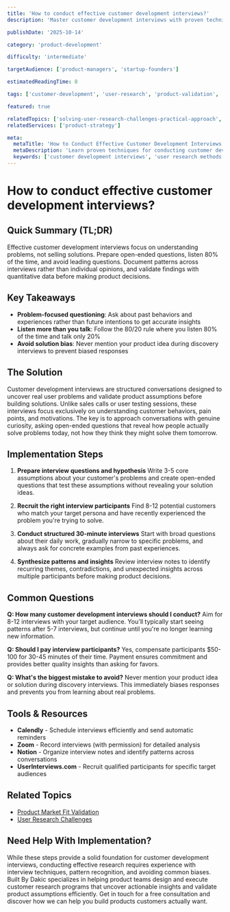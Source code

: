 ```yaml
---
title: 'How to conduct effective customer development interviews?'
description: 'Master customer development interviews with proven techniques for gathering actionable insights and validating product ideas.'

publishDate: '2025-10-14'

category: 'product-development'

difficulty: 'intermediate'

targetAudience: ['product-managers', 'startup-founders']

estimatedReadingTime: 8

tags: ['customer-development', 'user-research', 'product-validation', 'interview-techniques']

featured: true

relatedTopics: ['solving-user-research-challenges-practical-approach', 'building-mvp-development-from-scratch', 'how-to-implement-product-market-fit-validation', 'building-product-feedback-loops-from-scratch', 'user-experience-design-for-beginners-everything-you-need']
relatedServices: ['product-strategy']

meta:
  metaTitle: 'How to Conduct Effective Customer Development Interviews - Complete Guide'
  metaDescription: 'Learn proven techniques for conducting customer development interviews that uncover real user needs and validate product ideas effectively.'
  keywords: ['customer development interviews', 'user research methods', 'product validation', 'customer discovery']
---
```


# How to conduct effective customer development interviews?

## Quick Summary (TL;DR)

Effective customer development interviews focus on understanding problems, not selling solutions. Prepare open-ended questions, listen 80% of the time, and avoid leading questions. Document patterns across interviews rather than individual opinions, and validate findings with quantitative data before making product decisions.

## Key Takeaways

- **Problem-focused questioning**: Ask about past behaviors and experiences rather than future intentions to get accurate insights
- **Listen more than you talk**: Follow the 80/20 rule where you listen 80% of the time and talk only 20%
- **Avoid solution bias**: Never mention your product idea during discovery interviews to prevent biased responses

## The Solution

Customer development interviews are structured conversations designed to uncover real user problems and validate product assumptions before building solutions. Unlike sales calls or user testing sessions, these interviews focus exclusively on understanding customer behaviors, pain points, and motivations. The key is to approach conversations with genuine curiosity, asking open-ended questions that reveal how people actually solve problems today, not how they think they might solve them tomorrow.

## Implementation Steps

1. **Prepare interview questions and hypothesis**
   Write 3-5 core assumptions about your customer's problems and create open-ended questions that test these assumptions without revealing your solution ideas.

2. **Recruit the right interview participants**
   Find 8-12 potential customers who match your target persona and have recently experienced the problem you're trying to solve.

3. **Conduct structured 30-minute interviews**
   Start with broad questions about their daily work, gradually narrow to specific problems, and always ask for concrete examples from past experiences.

4. **Synthesize patterns and insights**
   Review interview notes to identify recurring themes, contradictions, and unexpected insights across multiple participants before making product decisions.

## Common Questions

**Q: How many customer development interviews should I conduct?**
Aim for 8-12 interviews with your target audience. You'll typically start seeing patterns after 5-7 interviews, but continue until you're no longer learning new information.

**Q: Should I pay interview participants?**
Yes, compensate participants $50-100 for 30-45 minutes of their time. Payment ensures commitment and provides better quality insights than asking for favors.

**Q: What's the biggest mistake to avoid?**
Never mention your product idea or solution during discovery interviews. This immediately biases responses and prevents you from learning about real problems.

## Tools & Resources

- **Calendly** - Schedule interviews efficiently and send automatic reminders
- **Zoom** - Record interviews (with permission) for detailed analysis
- **Notion** - Organize interview notes and identify patterns across conversations
- **UserInterviews.com** - Recruit qualified participants for specific target audiences

## Related Topics

- [Product Market Fit Validation](/topics/product-market-fit-validation)
- [User Research Challenges](/topics/user-research-challenges)

## Need Help With Implementation?

While these steps provide a solid foundation for customer development interviews, conducting effective research requires experience with interview techniques, pattern recognition, and avoiding common biases. Built By Dakic specializes in helping product teams design and execute customer research programs that uncover actionable insights and validate product assumptions efficiently. Get in touch for a free consultation and discover how we can help you build products customers actually want.

